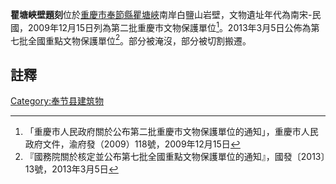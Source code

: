{{msg:重慶市文物保護單位
|名稱 = 瞿塘峽壁題刻
|編號 = 96
|圖片 = 
|級別 = 6
|分類 = 
|時代 = 南宋-民國
|地点 = [[奉節縣|奉節縣]][[瞿塘峽|瞿塘峽]]南岸白鹽山岩壁
|坐標 = 
|登錄 = 2009年12月15日
}}
{{msg:重慶市文物保護單位
|名稱 = 瞿塘峽摩崖石刻
|編號 = 1574
|圖片 = 
|級別 = 107
|分類 = 
|時代 = 南宋至民國
|地点 = [[重慶市|重慶市]][[奉節縣|奉節縣]]
|坐標 =
|登錄 = 2013年3月5日
}}
'''瞿塘峽壁題刻'''位於[[重慶市|重慶市]][[奉節縣|奉節縣]][[瞿塘峽|瞿塘峽]]南岸白鹽山岩壁，文物遺址年代為南宋-民國，2009年12月15日列為第二批重慶市文物保護單位<ref>「重慶市人民政府關於公布第二批重慶市文物保護單位的通知」，重慶市人民政府文件，渝府發（2009）118號，2009年12月15日</ref>。2013年3月5日公佈為第七批全國重點文物保護單位<ref>『國務院關於核定並公布第七批全國重點文物保護單位的通知』，國發〔2013〕13號，2013年3月5日</ref>。部分被淹沒，部分被切割搬遷。
== 註釋 ==
{{reflist}}

{{文物保護單位小作品}}
{{重慶全國重點文物保護單位}}
[[Category:奉节县建筑物|Category:奉节县建筑物]]